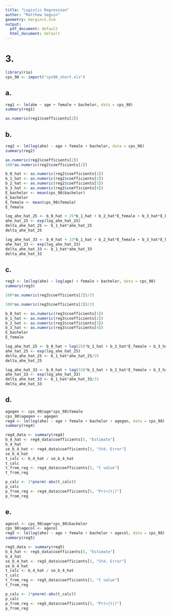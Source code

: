 ```yaml
---
title: "Logistic Regression"
author: "Matthew Seguin"
geometry: margin=1.5cm
output:
  pdf_document: default
  html_document: default
---
```


# 3.
```r
library(rio)
cps_98 <- import("cps98_short.xls")
```
## a.
```r
reg1 <- lm(ahe ~ age + female + bachelor, data = cps_98)
summary(reg1)
```
\begin{center}
We just ran the regression $ahe =\beta _0 +\beta _1 age +\beta _2 female +\beta _3 bachelor + U$.
\\Under this model if all other variables are held constant and $age$ increases by 1
\\(i.e. $age_1 = age_0 + 1$) we will get the following:
$$\Delta ahe = ahe_1 - ahe_0 = (\beta _0 +\beta _1 age_1 +\beta _2 female +\beta _3 bachelor) - (\beta _0 +\beta _1 age_0 +\beta _2 female +\beta _3 bachelor) =\beta _1 (age_1 - age_0) =\beta _1$$
Therefore the expected change in $ahe$ for $age$ going from 25 to 26 is the same as that of $age$ going from 33 to 34 since both are just increases by 1.
\\As per above we have that in both cases $\Delta ahe =\beta _1\approx\hat{\beta}_1$.
\\This was estimated via the results of our regression using OLS, the result ($\hat{\beta}_1$) is shown below.
\end{center}
```r
as.numeric(reg1$coefficients[2])
```
\begin{center}
So the estimated change in average hourly earnings as a result of age going from 25 to 26 or age going from 33 to 34, holding all other variables constant, is an increase of 0.2911944 which is \$0.2911944 in the real world.
\end{center}

## b.
```r
reg2 <- lm(log(ahe) ~ age + female + bachelor, data = cps_98)
summary(reg2)
```
\begin{center}
We just ran the regression $log(ahe) =\beta _0 +\beta _1 age +\beta _2 female +\beta _3 bachelor + U$.
\\Under this model if all other variables are held constant and $age$ increases by 1 (i.e. $\Delta age = 1$) we will get the following:
$$log(ahe +\Delta ahe) - log(ahe) = (\beta _0 +\beta _1 (age +\Delta age) +\beta _2 female +\beta _3 bachelor) - (\beta _0 +\beta _1 age +\beta _2 female +\beta _3 bachelor) =\beta _1 (\Delta age) =\beta _1$$
Now recall that $log(x +\Delta x) - log(x)\approx\frac{\Delta x}{x}$.
\\So in our case we have that:
$$\frac{\Delta ahe}{ahe}\approx log(ahe +\Delta ahe) - log(ahe) =\beta _1$$
Therefore an increase in $age$ by 1 causes an expected increase in $ahe$ by about $100\beta _1\%\approx 100\hat{\beta}_1\%$.
\\This can be estimated via the results of our regression using OLS, the results are shown below.
\end{center}
```r
as.numeric(reg2$coefficients[2])
100*as.numeric(reg2$coefficients[2])
```
\begin{center}
So the estimated change in average hourly earnings as a result of age going from 25 to 26 or age going from 33 to 34, holding all other variables constant, is an increase in average hourly earnings by about $1.890923\%$.
\vspace{1in}
\\If we want to find the estimated total change in $ahe$ we may use the following process which I have on the next page.
\newpage
When age increases by 1 (i.e. $\Delta age = 1$) the expected change in $ahe$ is given by:
$$\Delta ahe\approx\beta _1 ahe\approx\hat{\beta}_1\hat{ahe}$$
This can be estimated via the results of our regression using OLS. If we use the desired value for $age$ and mean of the other regressors then we can approximate $\hat{ahe}$ for a given age:
$$log(\hat{ahe})\approx\hat{log(ahe)} =\hat{\beta}_0 +\hat{\beta}_1 age +\hat{\beta}_2\mathbb{E}(female) +\hat{\beta}_3\mathbb{E}(bachelor)$$
From which it follows:
$$\hat{ahe} = e^{log(\hat{ahe})}\approx e^{\hat{log(ahe)}} = e^{\hat{\beta}_0 +\hat{\beta}_1 age +\hat{\beta}_2\mathbb{E}(female) +\hat{\beta}_3\mathbb{E}(bachelor)}$$
The means of the regressors from our data are shown below.
\end{center}
```r
b_0_hat <- as.numeric(reg2$coefficients[1])
b_1_hat <- as.numeric(reg2$coefficients[2])
b_2_hat <- as.numeric(reg2$coefficients[3])
b_3_hat <- as.numeric(reg2$coefficients[4])
E_bachelor <- mean(cps_98$bachelor)
E_bachelor
E_female <- mean(cps_98$female)
E_female
```
\begin{itemize}
\item For $age$ going from 25 to 26:
\end{itemize}
\begin{center}
Under our model:
$$log(\hat{ahe})\approx\hat{\beta}_0 + 25\hat{\beta}_1 +\hat{\beta}_2\mathbb{E}(female) +\hat{\beta}_3\mathbb{E}(bachelor)$$
The result of which is shown below.
\end{center}
```r
log_ahe_hat_25 <- b_0_hat + 25*b_1_hat + b_2_hat*E_female + b_3_hat*E_bachelor
ahe_hat_25 <- exp(log_ahe_hat_25)
delta_ahe_hat_25 <- b_1_hat*ahe_hat_25
delta_ahe_hat_25
```
\begin{center}
So the estimated change in average hourly earnings as a result of age going from 25 to 26, holding all other variables constant, is an increase of 0.2254735 which is \$0.2254735 in the real world.
\end{center}
\begin{itemize}
\item For $age$ going from 33 to 34:
\end{itemize}
\begin{center}
Under our model:
$$log(\hat{ahe})\approx\hat{\beta}_0 + 33\hat{\beta}_1 +\hat{\beta}_2\mathbb{E}(female) +\hat{\beta}_3\mathbb{E}(bachelor)$$
The result of which is shown below.
\end{center}
```r
log_ahe_hat_33 <- b_0_hat + 33*b_1_hat + b_2_hat*E_female + b_3_hat*E_bachelor
ahe_hat_33 <- exp(log_ahe_hat_33)
delta_ahe_hat_33 <- b_1_hat*ahe_hat_33
delta_ahe_hat_33
```
\begin{center}
So the estimated change in average hourly earnings as a result of age going from 33 to 34, holding all other variables constant, is an increase of 0.2622967 which is \$0.2622967 in the real world.
\end{center}

\newpage
## c.
```r
reg3 <- lm(log(ahe) ~ log(age) + female + bachelor, data = cps_98)
summary(reg3)
```
\begin{center}
We just ran the regression $log(ahe) =\beta _0 +\beta _1 log(age) +\beta _2 female +\beta _3 bachelor + U$.
\\Under this model if all other variables are held constant and $age$ increases by 1 (i.e. $\Delta age = 1$) we will get the following:
$$log(ahe +\Delta ahe) - log(ahe) = (\beta _0 +\beta _1 log(age +\Delta age) +\beta _2 female +\beta _3 bachelor) - (\beta _0 +\beta _1 log(age) +\beta _2 female +\beta _3 bachelor)$$
$$=\beta _1\big{(}log(age +\Delta age) - log(age)\big{)}$$
Now recall that $log(x +\Delta x) - log(x)\approx\frac{\Delta x}{x}$.
\\So in our case we have that:
$$\frac{\Delta ahe}{ahe}\approx log(ahe +\Delta ahe) - log(ahe) =\beta _1\big{(}log(age +\Delta age) - log(age)\big{)}\approx\beta _1\frac{\Delta age}{age} =\beta _1\frac{1}{age}$$
Therefore an increase in $age$ by 1 causes an expected increase in $ahe$ by about $100\frac{\beta _1}{age}\%\approx 100\frac{\hat{\beta}_1}{age}\%$.
\\This can be estimated via the results of our regression using OLS, the results are shown below.
\end{center}
\begin{itemize}
\item For $age$ going from 25 to 26:
\end{itemize}
```r
100*as.numeric(reg3$coefficients[2])/25
```
\begin{center}
So the estimated change in average hourly earnings as a result of age going from 25 to 26, holding all other variables constant, is an increase in average hourly earnings by about $2.207615\%$.
\end{center}
\begin{itemize}
\item For $age$ going from 33 to 34:
\end{itemize}
```r
100*as.numeric(reg3$coefficients[2])/33
```
\begin{center}
So the estimated change in average hourly earnings as a result of age going from 33 to 34, holding all other variables constant, is an increase in average hourly earnings by about $1.672436\%$.
\vspace{1in}
\\If we want to find the estimated total change in $ahe$ we may use the following process which I have on the next page.
\newpage
When age increases by 1 (i.e. $\Delta age = 1$) the expected change in $ahe$ is given by:
$$\Delta ahe\approx\beta _1\frac{ahe}{age}\approx\hat{\beta}_1\frac{\hat{ahe}}{age}$$
This can be estimated via the results of our regression using OLS. If we use the desired value for $age$ and mean of the other regressors then we can approximate $\hat{ahe}$ for a given age:
$$log(\hat{ahe})\approx\hat{log(ahe)} =\hat{\beta}_0 +\hat{\beta}_1 log(age) +\hat{\beta}_2\mathbb{E}(female) +\hat{\beta}_3\mathbb{E}(bachelor)$$
From which it follows:
$$\hat{ahe} = e^{log(\hat{ahe})}\approx e^{\hat{log(ahe)}} = e^{\hat{\beta}_0 +\hat{\beta}_1 log(age) +\hat{\beta}_2\mathbb{E}(female) +\hat{\beta}_3\mathbb{E}(bachelor)}$$
The means of the other regressors were found before here they are displayed again.
\end{center}
```r
b_0_hat <- as.numeric(reg3$coefficients[1])
b_1_hat <- as.numeric(reg3$coefficients[2])
b_2_hat <- as.numeric(reg3$coefficients[3])
b_3_hat <- as.numeric(reg3$coefficients[4])
E_bachelor
E_female
```
\begin{itemize}
\item For $age$ going from 25 to 26:
\end{itemize}
\begin{center}
Under our model:
$$log(\hat{ahe})\approx\hat{\beta}_0 +\hat{\beta}_1 log(25) +\hat{\beta}_2\mathbb{E}(female) +\hat{\beta}_3\mathbb{E}(bachelor)$$
The result of which is shown below.
\end{center}
```r
log_ahe_hat_25 <- b_0_hat + log(25)*b_1_hat + b_2_hat*E_female + b_3_hat*E_bachelor
ahe_hat_25 <- exp(log_ahe_hat_25)
delta_ahe_hat_25 <- b_1_hat*ahe_hat_25/25
delta_ahe_hat_25
```
\begin{center}
So the estimated change in average hourly earnings as a result of age going from 25 to 26, holding all other variables constant, is an increase of 0.2622447 which is \$0.2622447 in the real world.
\end{center}
\begin{itemize}
\item For $age$ going from 33 to 34:
\end{itemize}
\begin{center}
Under our model:
$$log(\hat{ahe})\approx\hat{\beta}_0 +\hat{\beta}_1 log(33) +\hat{\beta}_2\mathbb{E}(female) +\hat{\beta}_3\mathbb{E}(bachelor)$$
The result of which is shown below.
\end{center}
```r
log_ahe_hat_33 <- b_0_hat + log(33)*b_1_hat + b_2_hat*E_female + b_3_hat*E_bachelor
ahe_hat_33 <- exp(log_ahe_hat_33)
delta_ahe_hat_33 <- b_1_hat*ahe_hat_33/33
delta_ahe_hat_33
```
\begin{center}
So the estimated change in average hourly earnings as a result of age going from 33 to 34, holding all other variables constant, is an increase of 0.2315677 which is \$0.2315677 in the real world.
\end{center}

\newpage
## d.
\begin{center}
To answer the question of whether the effect of age on average hourly earnings is different for men and women we need to add another variable to our regression that includes information about both simultaneously. It is fairly intuitive to make the variable $agegen = (age)(female)$, the product of the variables age and female, then run a previous regression adding the new variable. I will run the regression of $log(ahe)$ using $age$, $female$, $bachelor$, and $agegen$ as regressors, I don't want to use $log(age)$ because I want to see the effect of just age in comparison to gender.
\end{center}
```r
agegen <- cps_98$age*cps_98$female
cps_98$agegen <- agegen
reg4 <- lm(log(ahe) ~ age + female + bachelor + agegen, data = cps_98)
summary(reg4)
```
\begin{center}
We just ran the regression $log(ahe) =\beta _0 +\beta _1 age +\beta _2 female +\beta _3 bachelor +\beta_4 age\times female + U$.
\\Under this model if a person is female ($female = 1$) then we get:
$$log(ahe) =\beta _0 +\beta _1 age +\beta _2 female +\beta _3 bachelor +\beta_4 age\times female =\beta _0 +\beta _1 age +\beta _2 +\beta _3 bachelor +\beta_4 age$$
$$= (\beta _0 +\beta _2) + (\beta _1 +\beta _4) age +\beta _3 bachelor$$
So the effect on $log(ahe)$ as a result of $age$ is given by $\beta _1 +\beta _4$ when a person is female (i.e. $female = 1$).
\\Under this model if a person is female ($female = 0$) then we get:
$$log(ahe) =\beta _0 +\beta _1 age +\beta _2 female +\beta _3 bachelor +\beta_4 age\times female =\beta _0 +\beta _1 age +\beta _3 bachelor$$
So the effect on $log(ahe)$ as a result of $age$ is given by $\beta _1$ when a person is male (i.e. $female = 0$).
\break
\\Therefore if we want to test if the effect of age on average hourly earnings is different for men and women we can test the simple hypothesis $H_0:\beta _4 = 0$.
\vspace{1in}
\\I will perform this test on the next page.
\newpage
We know the OLS estimate from our regression and we know the coefficient is approximately normal so we can find the p-value with the t-statistic.
$$t_{H_0} =\frac{\hat{\beta}_4 - 0}{SE(\hat{\beta}_4)} =\frac{\hat{\beta}_4 - 0}{SE(\hat{\beta}_4)}\sim N(0, 1)$$
We can compute this manually or just get the result from our regression, I will show both below.
\end{center}
```r
reg4_data <- summary(reg4)
b_4_hat <- reg4_data$coefficients[5, "Estimate"]
b_4_hat
se_b_4_hat <- reg4_data$coefficients[5, "Std. Error"]
se_b_4_hat
t_calc <- b_4_hat / se_b_4_hat
t_calc
t_from_reg <- reg4_data$coefficients[5, "t value"]
t_from_reg
```
\begin{center}
As you can see both t statistics are the same, the calculated one and the one just extracted from the regression. I will now calculate the p-value and give a conclusion. We can compute the p-value directly or just extract it from the regression, again I will show both below.
\end{center}
```r
p_calc <- 2*pnorm(-abs(t_calc))
p_calc
p_from_reg <- reg4_data$coefficients[5, "Pr(>|t|)"]
p_from_reg
```
\begin{center}
As you can see these are both very close, the reason they are not exactly the same is because I used a normal approximation while R used the exact p-value from the t distribution.
\break
\\In either case we see the p-value $>\alpha = 0.05$ so we do not reject $H_0:\beta _4 = 0$.
\\That is we can say that the effect of age on average hourly earnings is NOT different for men and women.
\end{center}

\newpage
## e.
\begin{center}
Similar to the previous part, to answer the question of whether the effect of age on average hourly earnings is different for high school graduates and college graduates we need to add another variable to our regression that includes information about both simultaneously. It is fairly intuitive to make the variable $agecol = (age)(bachelor)$, the product of the variables age and bachelor, then run a previous regression adding the new variable. I will run the regression of $log(ahe)$ using $age$, $female$, $bachelor$, and $agecol$ as regressors, I don't want to use $log(age)$ because I want to see the effect of just age in comparison to education.
\end{center}
```r
agecol <- cps_98$age*cps_98$bachelor
cps_98$agecol <- agecol
reg5 <- lm(log(ahe) ~ age + female + bachelor + agecol, data = cps_98)
summary(reg5)
```
\begin{center}
We just ran the regression $log(ahe) =\beta _0 +\beta _1 age +\beta _2 female +\beta _3 bachelor +\beta_4 age\times bachelor + U$.
\\Under this model if a person is a college graduate ($bachelor = 1$) then we get:
$$log(ahe) =\beta _0 +\beta _1 age +\beta _2 female +\beta _3 bachelor +\beta_4 age\times bachelor =\beta _0 +\beta _1 age +\beta _2 female +\beta _3 +\beta_4 age$$
$$= (\beta _0 +\beta _3) + (\beta _1 +\beta _4) age +\beta _2 bachelor$$
So the effect on $log(ahe)$ as a result of $age$ is given by $\beta _1 +\beta _4$ when a person is a college graduate (i.e. $bachelor = 1$).
\\Under this model if a person is only a high school graduate ($bachelor = 0$) then we get:
$$log(ahe) =\beta _0 +\beta _1 age +\beta _2 female +\beta _3 bachelor +\beta_4 age\times bachelor =\beta _0 +\beta _1 age +\beta _2 female$$
So the effect on $log(ahe)$ as a result of $age$ is given by $\beta _1$ when a person is only a high school graduate (i.e. $bachelor = 0$).
\break
\\Therefore if we want to test if the effect of age on average hourly earnings is different for high school graduates and
\\college graduates we can test the simple hypothesis $H_0:\beta _4 = 0$.
\vspace{1in}
\\I will perform this test on the next page (it is a similar process to the previous part).
\newpage
We know the OLS estimate from our regression and we know the coefficient is approximately normal so we can find the p-value with the t-statistic.
$$t_{H_0} =\frac{\hat{\beta}_4 - 0}{SE(\hat{\beta}_4)} =\frac{\hat{\beta}_4 - 0}{SE(\hat{\beta}_4)}\sim N(0, 1)$$
We can compute this manually or just get the result from our regression, I will show both below.
\end{center}
```r
reg5_data <- summary(reg5)
b_4_hat <- reg5_data$coefficients[5, "Estimate"]
b_4_hat
se_b_4_hat <- reg5_data$coefficients[5, "Std. Error"]
se_b_4_hat
t_calc <- b_4_hat / se_b_4_hat
t_calc
t_from_reg <- reg5_data$coefficients[5, "t value"]
t_from_reg
```
\begin{center}
As you can see both t statistics are the same, the calculated one and the one just extracted from the regression. I will now calculate the p-value and give a conclusion. We can compute the p-value directly or just extract it from the regression, again I will show both below.
\end{center}
```r
p_calc <- 2*pnorm(-abs(t_calc))
p_calc
p_from_reg <- reg5_data$coefficients[5, "Pr(>|t|)"]
p_from_reg
```
\begin{center}
As you can see these are both very close, the reason they are not exactly the same is because I used a normal approximation while R used the exact p-value from the t distribution.
\break
\\In either case we see the p-value $>\alpha = 0.05$ so we do not reject $H_0:\beta _4 = 0$.
\\That is we can say that the effect of age on average hourly earnings is NOT different for high school graduates and college graduates.
\end{center}